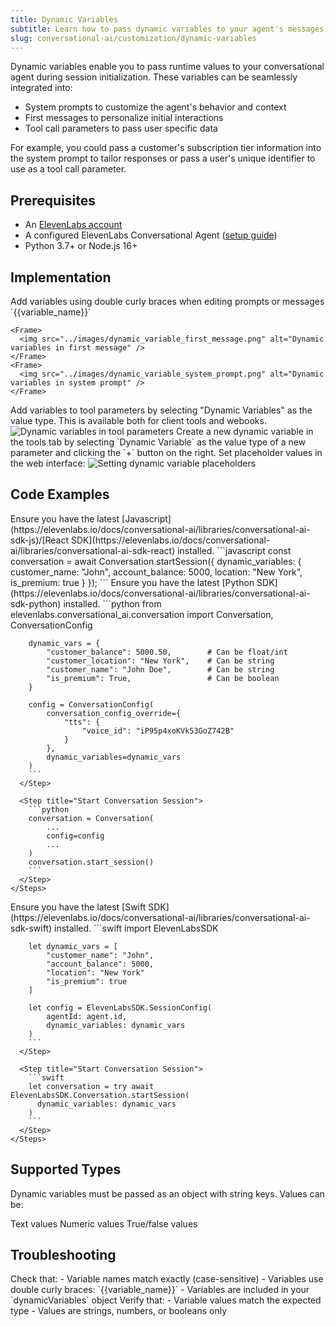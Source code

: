 ```yaml
---
title: Dynamic Variables
subtitle: Learn how to pass dynamic variables to your agent's messages, tools, and system prompts.
slug: conversational-ai/customization/dynamic-variables
---
```


Dynamic variables enable you to pass runtime values to your conversational agent during session initialization. These variables can be seamlessly integrated into:

- System prompts to customize the agent's behavior and context
- First messages to personalize initial interactions
- Tool call parameters to pass user specific data

For example, you could pass a customer's subscription tier information into the system prompt to tailor responses or pass a user's unique identifier to use as a tool call parameter. 

## Prerequisites

- An [ElevenLabs account](https://elevenlabs.io)
- A configured ElevenLabs Conversational Agent ([setup guide](/docs/conversational-ai/docs/agent-setup))
- Python 3.7+ or Node.js 16+

## Implementation

<Steps>
  <Step title="Define Variables">
    Add variables using double curly braces when editing prompts or messages `{{variable_name}}` 
    
    <Frame>
      <img src="../images/dynamic_variable_first_message.png" alt="Dynamic variables in first message" />
    </Frame>
    <Frame>
      <img src="../images/dynamic_variable_system_prompt.png" alt="Dynamic variables in system prompt" />
    </Frame>
  </Step>

  <Step title="Use or add variables Tools">
    Add variables to tool parameters by selecting "Dynamic Variables" as the value type. This is available both for client tools and webooks. 
    <Frame>
      <img src="../images/dynamic_variable_tool.png" alt="Dynamic variables in tool parameters" />
    </Frame>
    Create a new dynamic variable in the tools tab by selecting `Dynamic Variable` as the value type of a new parameter and clicking the `+` button on the right.
  </Step>

  <Step title="Provide Placeholders">
    Set placeholder values in the web interface:
    <Frame>
      <img src="../images/dynamic_variables.png" alt="Setting dynamic variable placeholders" />
    </Frame>
  </Step>

  
</Steps>

## Code Examples
<Tabs>
  <Tab title="Javascript">
    <Tip>
        Ensure you have the latest [Javascript](https://elevenlabs.io/docs/conversational-ai/libraries/conversational-ai-sdk-js)/[React SDK](https://elevenlabs.io/docs/conversational-ai/libraries/conversational-ai-sdk-react) installed.
    </Tip>
    ```javascript
    const conversation = await Conversation.startSession({
      dynamic_variables: {
        customer_name: "John",
        account_balance: 5000,
        location: "New York",
        is_premium: true
      }
    });
    ```
  </Tab>

  <Tab title="Python">
    <Tip>
        Ensure you have the latest [Python SDK](https://elevenlabs.io/docs/conversational-ai/libraries/conversational-ai-sdk-python) installed.
    </Tip>
    <Steps>
      <Step title="Configure Dynamic Variables">
        ```python
        from elevenlabs.conversational_ai.conversation import Conversation, ConversationConfig

        dynamic_vars = {
            "customer_balance": 5000.50,        # Can be float/int
            "customer_location": "New York",    # Can be string
            "customer_name": "John Doe",        # Can be string
            "is_premium": True,                 # Can be boolean
        }

        config = ConversationConfig(
            conversation_config_override={
                "tts": {
                    "voice_id": "iP95p4xoKVk53GoZ742B"
                }
            },
            dynamic_variables=dynamic_vars
        )
        ```
      </Step>

      <Step title="Start Conversation Session">
        ```python
        conversation = Conversation(
            ...
            config=config
            ...
        )
        conversation.start_session()
        ```
      </Step>
    </Steps>
  </Tab>

  <Tab title="Swift">
    <Tip>
        Ensure you have the latest [Swift SDK](https://elevenlabs.io/docs/conversational-ai/libraries/conversational-ai-sdk-swift) installed.
    </Tip>
    <Steps>
      <Step title="Configure Dynamic Variables">
        ```swift
        import ElevenLabsSDK

        let dynamic_vars = [
            "customer_name": "John",
            "account_balance": 5000,
            "location": "New York"
            "is_premium": true
        ]

        let config = ElevenLabsSDK.SessionConfig(
            agentId: agent.id,
            dynamic_variables: dynamic_vars
        )
        ```
      </Step>

      <Step title="Start Conversation Session">
        ```swift
        let conversation = try await ElevenLabsSDK.Conversation.startSession(
          dynamic_variables: dynamic_vars
        )
        ```
      </Step>
    </Steps>
  </Tab>
</Tabs>

## Supported Types

Dynamic variables must be passed as an object with string keys. Values can be:

<CardGroup cols={3}>
  <Card title="String">
    Text values
  </Card>
  <Card title="Number">
    Numeric values
  </Card>
  <Card title="Boolean">
    True/false values
  </Card>
</CardGroup>

## Troubleshooting

<AccordionGroup>
  <Accordion title="Variables Not Replacing">
    Check that:
    - Variable names match exactly (case-sensitive)
    - Variables use double curly braces: `{{variable_name}}`
    - Variables are included in your `dynamicVariables` object
  </Accordion>
  <Accordion title="Type Errors">
    Verify that:
    - Variable values match the expected type
    - Values are strings, numbers, or booleans only
  </Accordion>
</AccordionGroup>
